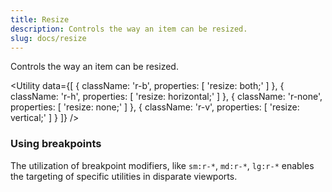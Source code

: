 ```yaml
---
title: Resize
description: Controls the way an item can be resized.
slug: docs/resize
---
```


Controls the way an item can be resized.

<Utility
  data={[
    {
      className: 'r-b',
      properties: [
        'resize: both;'
      ]
    },
    {
      className: 'r-h',
      properties: [
        'resize: horizontal;'
      ]
    },
    {
      className: 'r-none',
      properties: [
        'resize: none;'
      ]
    },
    {
      className: 'r-v',
      properties: [
        'resize: vertical;'
      ]
    }
  ]}
/>

### Using breakpoints

The utilization of breakpoint modifiers, like `sm:r-*`, `md:r-*`, `lg:r-*` enables the targeting of specific utilities in disparate viewports.